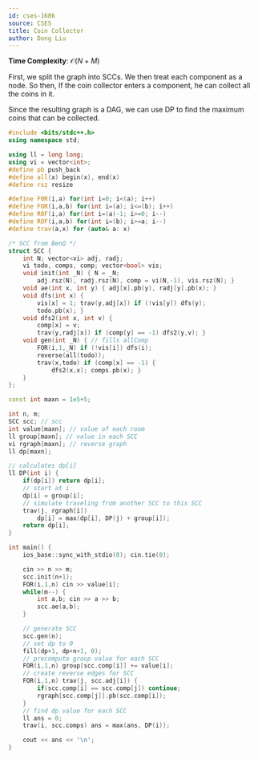 ```yaml
---
id: cses-1686
source: CSES
title: Coin Collector
author: Dong Liu
---
```


**Time Complexity**: $\mathcal O(N+M)$

First, we split the graph into SCCs. We then treat each component as a node. So then, If the coin collector enters a component, he can collect all the coins in it.

Since the resulting graph is a DAG, we can use DP to find the maximum coins that can be collected.

<LanguageSection>

<CPPSection>

```cpp
#include <bits/stdc++.h>
using namespace std;

using ll = long long;
using vi = vector<int>;
#define pb push_back
#define all(x) begin(x), end(x)
#define rsz resize

#define F0R(i,a) for(int i=0; i<(a); i++)
#define FOR(i,a,b) for(int i=(a); i<=(b); i++)
#define R0F(i,a) for(int i=(a)-1; i>=0; i--)
#define ROF(i,a,b) for(int i=(b); i>=a; i--)
#define trav(a,x) for (auto& a: x)

/* SCC from BenQ */
struct SCC {
	int N; vector<vi> adj, radj;
	vi todo, comps, comp; vector<bool> vis;
	void init(int _N) { N = _N;
		adj.rsz(N), radj.rsz(N), comp = vi(N,-1), vis.rsz(N); }
	void ae(int x, int y) { adj[x].pb(y), radj[y].pb(x); }
	void dfs(int x) {
		vis[x] = 1; trav(y,adj[x]) if (!vis[y]) dfs(y);
		todo.pb(x); }
	void dfs2(int x, int v) {
		comp[x] = v;
		trav(y,radj[x]) if (comp[y] == -1) dfs2(y,v); }
	void gen(int _N) { // fills allComp
		FOR(i,1,_N) if (!vis[i]) dfs(i);
		reverse(all(todo));
		trav(x,todo) if (comp[x] == -1) {
			dfs2(x,x); comps.pb(x); }
	}
};

const int maxn = 1e5+5;

int n, m;
SCC scc; // scc
int value[maxn]; // value of each room
ll group[maxn]; // value in each SCC
vi rgraph[maxn]; // reverse graph
ll dp[maxn];

// calculates dp[i]
ll DP(int i) {
	if(dp[i]) return dp[i];
	// start at i
	dp[i] = group[i];
	// simulate traveling from another SCC to this SCC
	trav(j, rgraph[i])
		dp[i] = max(dp[i], DP(j) + group[i]);
	return dp[i];
}

int main() {
	ios_base::sync_with_stdio(0); cin.tie(0);

	cin >> n >> m;
	scc.init(n+1);
	FOR(i,1,n) cin >> value[i];
	while(m--) {
		int a,b; cin >> a >> b;
		scc.ae(a,b);
	}

	// generate SCC
	scc.gen(n);
	// set dp to 0
	fill(dp+1, dp+n+1, 0);
	// precompute group value for each SCC
	FOR(i,1,n) group[scc.comp[i]] += value[i];
	// create reverse edges for SCC
	FOR(i,1,n) trav(j, scc.adj[i]) {
		if(scc.comp[i] == scc.comp[j]) continue;
		rgraph[scc.comp[j]].pb(scc.comp[i]);
	}
	// find dp value for each SCC
	ll ans = 0;
	trav(i, scc.comps) ans = max(ans, DP(i));

	cout << ans << '\n';
}
```

</CPPSection>

</LanguageSection>
